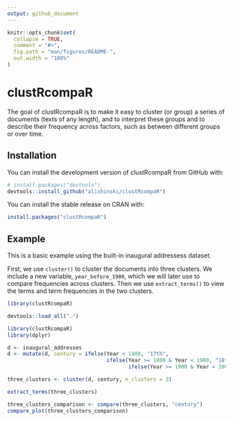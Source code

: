 ```yaml
---
output: github_document
---
```


<!-- README.md is generated from README.Rmd. Please edit that file -->

```r
knitr::opts_chunk$set(
  collapse = TRUE,
  comment = "#>",
  fig.path = "man/figures/README-",
  out.width = "100%"
)
```
# clustRcompaR

The goal of clustRcompaR is to make it easy to cluster (or group) a series of documents (texts of any length), and to interpret these groups and to describe their frequency across factors, such as between different groups or over time. 

## Installation

You can install the development version of clustRcompaR from GitHub with:

```r
# install.packages("devtools")
devtools::install_github("alishinski/clustRcompaR")
```

You can install the stable release on CRAN with:

```r
install.packages("clustRcompaR")
```

## Example

This is a basic example using the built-in inaugural addressess dataset. 

First, we use `cluster()` to cluster the documents into three clusters. We include a new variable, `year_before_1900`, which we will later use to compare frequencies across clusters. Then we use `extract_terms()` to view the terms and term frequencies in the two clusters.

```r
library(clustRcompaR)
```

```r
devtools::load_all(".")
```

```r
library(clustRcompaR)
library(dplyr)

d <- inaugural_addresses
d <- mutate(d, century = ifelse(Year < 1800, "17th",
                                ifelse(Year >= 1800 & Year < 1900, "18th",
                                       ifelse(Year >= 1900 & Year < 2000, "19th", "20th"))))

three_clusters <- cluster(d, century, n_clusters = 3)

extract_terms(three_clusters)
```

```r
three_clusters_comparison <- compare(three_clusters, "century")
compare_plot(three_clusters_comparison)
```
